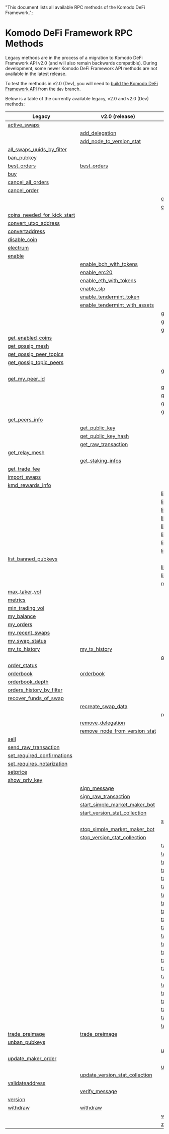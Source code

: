   "This document lists all available RPC methods of the Komodo DeFi Framework.";

# Komodo DeFi Framework RPC Methods

Legacy methods are in the process of a migration to Komodo DeFi Framework API v2.0 (and will also remain backwards compatible).
During development, some newer Komodo DeFi Framework API methods are not available in the latest release.

To test the methods in v2.0 (Dev), you will need to [build the Komodo DeFi Framework API](/komodo-defi-framework/setup/) from the `dev` branch.

Below is a table of the currently available legacy, v2.0 and v2.0 (Dev) methods:

| Legacy                                                                                                                    | v2.0 (release)                                                                                                                  | v2.0 (dev)                                                                                                                     |
| ------------------------------------------------------------------------------------------------------------------------- | ------------------------------------------------------------------------------------------------------------------------------- | ------------------------------------------------------------------------------------------------------------------------------ |
| [active_swaps](/komodo-defi-framework/api/legacy/active_swaps/#active-swaps)                                              |                                                                                                                                 |                                                                                                                                |
|                                                                                                                           | [add_delegation](/komodo-defi-framework/api/v20/add_delegation/#add-delegation)                                                 |                                                                                                                                |
|                                                                                                                           | [add_node_to_version_stat](/komodo-defi-framework/api/v20/add_node_to_version_stat/#add-node-to-version-stat)                   |                                                                                                                                |
| [all_swaps_uuids_by_filter](/komodo-defi-framework/api/legacy/all_swaps_uuids_by_filter/#all-swaps-uuids-by-filter)       |                                                                                                                                 |                                                                                                                                |
| [ban_pubkey](/komodo-defi-framework/api/legacy/ban_pubkey/#ban-pubkey)                                                    |                                                                                                                                 |                                                                                                                                |
| [best_orders](/komodo-defi-framework/api/legacy/best_orders/#best-orders)                                                 | [best_orders](/komodo-defi-framework/api/v20/best_orders/#best-orders)                                                          |                                                                                                                                |
| [buy](/komodo-defi-framework/api/legacy/buy/#buy)                                                                         |                                                                                                                                 |                                                                                                                                |
| [cancel_all_orders](/komodo-defi-framework/api/legacy/cancel_all_orders/#cancel-all-orders)                               |                                                                                                                                 |                                                                                                                                |
| [cancel_order](/komodo-defi-framework/api/legacy/cancel_order/#cancel-order)                                              |                                                                                                                                 |                                                                                                                                |
|                                                                                                                           |                                                                                                                                 | [clear_nft_db](/komodo-defi-framework/api/v20-dev/non_fungible_tokens/clear_nft_db/#clear-nft-database)                        |
|                                                                                                                           |                                                                                                                                 | [close_channel](/komodo-defi-framework/api/v20-dev/lightning/channels/#close-channel)                                          |
| [coins_needed_for_kick_start](/komodo-defi-framework/api/legacy/coins_needed_for_kick_start/#coins-needed-for-kick-start) |                                                                                                                                 |                                                                                                                                |
| [convert_utxo_address](/komodo-defi-framework/api/legacy/convert_utxo_address/#convert-utxo-address)                      |                                                                                                                                 |                                                                                                                                |
| [convertaddress](/komodo-defi-framework/api/legacy/convertaddress/#convertaddress)                                        |                                                                                                                                 |                                                                                                                                |
| [disable_coin](/komodo-defi-framework/api/legacy/disable_coin/#disable-coin)                                              |                                                                                                                                 |                                                                                                                                |
| [electrum](/komodo-defi-framework/api/legacy/coin_activation/#electrum-method)                                            |                                                                                                                                 |                                                                                                                                |
| [enable](/komodo-defi-framework/api/legacy/coin_activation/#enable-method)                                                |                                                                                                                                 |                                                                                                                                |
|                                                                                                                           | [enable_bch_with_tokens](/komodo-defi-framework/api/v20/enable_bch_with_tokens/#enable-bch-with-tokens)                         |                                                                                                                                |
|                                                                                                                           | [enable_erc20](/komodo-defi-framework/api/v20/enable_erc20/#enable-erc20)                                                       |                                                                                                                                |
|                                                                                                                           | [enable_eth_with_tokens](/komodo-defi-framework/api/v20/enable_eth_with_tokens/#enable-eth-with-tokens)                         |                                                                                                                                |
|                                                                                                                           | [enable_slp](/komodo-defi-framework/api/v20/enable_slp/#enable-slp)                                                             |                                                                                                                                |
|                                                                                                                           | [enable_tendermint_token](/komodo-defi-framework/api/v20/enable_tendermint_token/#enable-tendermint-token)                      |                                                                                                                                |
|                                                                                                                           | [enable_tendermint_with_assets](/komodo-defi-framework/api/v20/enable_tendermint_with_assets/#enable-tendermint-with-assets)    |                                                                                                                                |
|                                                                                                                           |                                                                                                                                 | [get_channel_details](/komodo-defi-framework/api/v20-dev/lightning/channels/#get-channel-details)                              |
|                                                                                                                           |                                                                                                                                 | [get_claimable_balances](/komodo-defi-framework/api/v20-dev/lightning/channels/#get-claimable-balances)                        |
|                                                                                                                           |                                                                                                                                 | [get_current_mtp](/komodo-defi-framework/api/v20-dev/get_current_mtp/#get-current-mtp)                                         |
| [get_enabled_coins](/komodo-defi-framework/api/legacy/get_enabled_coins/#get-enabled-coins)                               |                                                                                                                                 |                                                                                                                                |
| [get_gossip_mesh](/komodo-defi-framework/api/legacy/get_gossip_mesh/#get-gossip-mesh)                                     |                                                                                                                                 |                                                                                                                                |
| [get_gossip_peer_topics](/komodo-defi-framework/api/legacy/get_gossip_peer_topics/#get-gossip-peer-topics)                |                                                                                                                                 |                                                                                                                                |
| [get_gossip_topic_peers](/komodo-defi-framework/api/legacy/get_gossip_topic_peers/#get-gossip-topic-peers)                |                                                                                                                                 |                                                                                                                                |
|                                                                                                                           |                                                                                                                                 | [get_locked_amount](/komodo-defi-framework/api/v20-dev/get_locked_amount/#get-locked-amount)                                   |
| [get_my_peer_id](/komodo-defi-framework/api/legacy/get_my_peer_id/#get-my-peer-id)                                        |                                                                                                                                 |                                                                                                                                |
|                                                                                                                           |                                                                                                                                 | [get_new_address](/komodo-defi-framework/api/v20-dev/hd_address_management/#get-new-address)                                   |
|                                                                                                                           |                                                                                                                                 | [get_nft_list](/komodo-defi-framework/api/v20-dev/non_fungible_tokens/get_nft_list/#get-a-list-of-nfts)                        |
|                                                                                                                           |                                                                                                                                 | [get_nft_metadata](/komodo-defi-framework/api/v20-dev/non_fungible_tokens/get_nft_metadata/#get-nft-metadata)                  |
|                                                                                                                           |                                                                                                                                 | [get_nft_transfers](/komodo-defi-framework/api/v20-dev/non_fungible_tokens/get_nft_transfers/#get-a-list-of-nft-transfers)     |
| [get_peers_info](/komodo-defi-framework/api/legacy/get_peers_info/#get-peers-info)                                        |                                                                                                                                 |                                                                                                                                |
|                                                                                                                           | [get_public_key](/komodo-defi-framework/api/v20/get_public_key/#get-public-key)                                                 |                                                                                                                                |
|                                                                                                                           | [get_public_key_hash](/komodo-defi-framework/api/v20/get_public_key_hash/#get-public-key-hash)                                  |                                                                                                                                |
|                                                                                                                           | [get_raw_transaction](/komodo-defi-framework/api/v20/get_raw_transaction/#get-raw-transaction)                                  |                                                                                                                                |
| [get_relay_mesh](/komodo-defi-framework/api/legacy/get_relay_mesh/#get-relay-mesh)                                        |                                                                                                                                 |                                                                                                                                |
|                                                                                                                           | [get_staking_infos](/komodo-defi-framework/api/v20/get_staking_infos/#get-staking-infos)                                        |                                                                                                                                |
| [get_trade_fee](/komodo-defi-framework/api/legacy/get_trade_fee/#get-trade-fee)                                           |                                                                                                                                 |                                                                                                                                |
| [import_swaps](/komodo-defi-framework/api/legacy/import_swaps/#import-swaps)                                              |                                                                                                                                 |                                                                                                                                |
| [kmd_rewards_info](/komodo-defi-framework/api/legacy/kmd_rewards_info/#kmd-rewards-info)                                  |                                                                                                                                 |                                                                                                                                |
|                                                                                                                           |                                                                                                                                 | [lightning::nodes::add_trusted_node](/komodo-defi-framework/api/v20-dev/lightning/nodes/#add-trusted-node)                     |
|                                                                                                                           |                                                                                                                                 | [lightning::nodes::connect_to_node](/komodo-defi-framework/api/v20-dev/lightning/nodes/#connect-to-node)                       |
|                                                                                                                           |                                                                                                                                 | [lightning::nodes::list_trusted_nodes](/komodo-defi-framework/api/v20-dev/lightning/nodes/#list-trusted-nodes)                 |
|                                                                                                                           |                                                                                                                                 | [lightning::nodes::remove_trusted_node](/komodo-defi-framework/api/v20-dev/lightning/nodes/#remove-trusted-node)               |
|                                                                                                                           |                                                                                                                                 | [lightning::payments::generate_invoice](/komodo-defi-framework/api/v20-dev/lightning/payments/#generate-invoice)               |
|                                                                                                                           |                                                                                                                                 | [lightning::payments::get_payment_details](/komodo-defi-framework/api/v20-dev/lightning/payments/#get-payment-details)         |
|                                                                                                                           |                                                                                                                                 | [lightning::payments::list_payments_by_filter](/komodo-defi-framework/api/v20-dev/lightning/payments/#list-payments-by-filter) |
|                                                                                                                           |                                                                                                                                 | [lightning::payments::send_payment](/komodo-defi-framework/api/v20-dev/lightning/payments/#send-payment)                       |
| [list_banned_pubkeys](/komodo-defi-framework/api/legacy/list_banned_pubkeys/#list-banned-pubkeys)                         |                                                                                                                                 |                                                                                                                                |
|                                                                                                                           |                                                                                                                                 | [list_closed_channels_by_filter](/komodo-defi-framework/api/v20-dev/lightning/channels/#list-closed-channels-by-filter)        |
|                                                                                                                           |                                                                                                                                 | [list_open_channels_by_filter](/komodo-defi-framework/api/v20-dev/lightning/channels/#list-open-channels-by-filter)            |
|                                                                                                                           |                                                                                                                                 | [max_maker_vol](/komodo-defi-framework/api/v20-dev/max_maker_vol/#max-maker-vol)                                               |
| [max_taker_vol](/komodo-defi-framework/api/legacy/max_taker_vol/#max-taker-vol)                                           |                                                                                                                                 |                                                                                                                                |
| [metrics](/komodo-defi-framework/api/legacy/metrics/#metrics)                                                             |                                                                                                                                 |                                                                                                                                |
| [min_trading_vol](/komodo-defi-framework/api/legacy/min_trading_vol/#min-trading-vol)                                     |                                                                                                                                 |                                                                                                                                |
| [my_balance](/komodo-defi-framework/api/legacy/my_balance/#my-balance)                                                    |                                                                                                                                 |                                                                                                                                |
| [my_orders](/komodo-defi-framework/api/legacy/my_orders/#my-orders)                                                       |                                                                                                                                 |                                                                                                                                |
| [my_recent_swaps](/komodo-defi-framework/api/legacy/my_recent_swaps/#my-recent-swaps)                                     |                                                                                                                                 |                                                                                                                                |
| [my_swap_status](/komodo-defi-framework/api/legacy/my_swap_status/#my-swap-status)                                        |                                                                                                                                 |                                                                                                                                |
| [my_tx_history](/komodo-defi-framework/api/legacy/my_tx_history/#my-tx-history)                                           | [my_tx_history](/komodo-defi-framework/api/v20/my_tx_history/#my-tx-history)                                                    |                                                                                                                                |
|                                                                                                                           |                                                                                                                                 | [open_channel](/komodo-defi-framework/api/v20-dev/lightning/channels/#open-channel)                                            |
| [order_status](/komodo-defi-framework/api/legacy/order_status/#order-status)                                              |                                                                                                                                 |                                                                                                                                |
| [orderbook](/komodo-defi-framework/api/legacy/orderbook/#orderbook)                                                       | [orderbook](/komodo-defi-framework/api/v20/orderbook/#orderbook)                                                                |                                                                                                                                |
| [orderbook_depth](/komodo-defi-framework/api/legacy/orderbook_depth/#orderbook-depth)                                     |                                                                                                                                 |                                                                                                                                |
| [orders_history_by_filter](/komodo-defi-framework/api/legacy/orders_history_by_filter/#orders-history-by-filter)          |                                                                                                                                 |                                                                                                                                |
| [recover_funds_of_swap](/komodo-defi-framework/api/legacy/recover_funds_of_swap/#recover-funds-of-swap)                   |                                                                                                                                 |                                                                                                                                |
|                                                                                                                           | [recreate_swap_data](/komodo-defi-framework/api/v20/recreate_swap_data/#recreate-swap-data)                                     |                                                                                                                                |
|                                                                                                                           |                                                                                                                                 | [refresh_nft_metadata](/komodo-defi-framework/api/v20-dev/non_fungible_tokens/refresh_nft_metadata/#refresh-nft-metadata)      |
|                                                                                                                           | [remove_delegation](/komodo-defi-framework/api/v20/remove_delegation/#remove-delegation)                                        |                                                                                                                                |
|                                                                                                                           | [remove_node_from_version_stat](/komodo-defi-framework/api/v20/remove_node_from_version_stat/#remove-node-from-version-stat)    |                                                                                                                                |
| [sell](/komodo-defi-framework/api/legacy/sell/#sell)                                                                      |                                                                                                                                 |                                                                                                                                |
| [send_raw_transaction](/komodo-defi-framework/api/legacy/send_raw_transaction/#send-raw-transaction)                      |                                                                                                                                 |                                                                                                                                |
| [set_required_confirmations](/komodo-defi-framework/api/legacy/set_required_confirmations/#set-required-confirmations)    |                                                                                                                                 |                                                                                                                                |
| [set_requires_notarization](/komodo-defi-framework/api/legacy/set_requires_notarization/#set-requires-notarization)       |                                                                                                                                 |                                                                                                                                |
| [setprice](/komodo-defi-framework/api/legacy/setprice/#setprice)                                                          |                                                                                                                                 |                                                                                                                                |
| [show_priv_key](/komodo-defi-framework/api/legacy/show_priv_key/#show-priv-key)                                           |                                                                                                                                 |                                                                                                                                |
|                                                                                                                           | [sign_message](/komodo-defi-framework/api/v20/message_signing/#sign-message)                                                    |                                                                                                                                |
|                                                                                                                           | [sign_raw_transaction](/komodo-defi-framework/api/v20/sign_raw_transaction/#sign-raw-transaction)                               |                                                                                                                                |
|                                                                                                                           | [start_simple_market_maker_bot](/komodo-defi-framework/api/v20/start_simple_market_maker_bot/#start-simple-market-maker-bot)    |                                                                                                                                |
|                                                                                                                           | [start_version_stat_collection](/komodo-defi-framework/api/v20/start_version_stat_collection/#start-version-stat-collection)    |                                                                                                                                |
|                                                                                                                           |                                                                                                                                 | [status](/komodo-defi-framework/api/v20-dev/task_create_new_account/#status)                                                   |
|                                                                                                                           | [stop_simple_market_maker_bot](/komodo-defi-framework/api/v20/stop_simple_market_maker_bot/#stop-simple-market-maker-bot)       |                                                                                                                                |
|                                                                                                                           | [stop_version_stat_collection](/komodo-defi-framework/api/v20/stop_version_stat_collection/#stop-version-stat-collection)       |                                                                                                                                |
|                                                                                                                           |                                                                                                                                 | [task::account_balance::cancel](/komodo-defi-framework/api/v20-dev/task_account_balance/#cancel)                               |
|                                                                                                                           |                                                                                                                                 | [task::account_balance::init](/komodo-defi-framework/api/v20-dev/task_account_balance/#init)                                   |
|                                                                                                                           |                                                                                                                                 | [task::account_balance::status](/komodo-defi-framework/api/v20-dev/task_account_balance/#status)                               |
|                                                                                                                           |                                                                                                                                 | [task::create_new_account::init](/komodo-defi-framework/api/v20-dev/task_create_new_account/#init)                             |
|                                                                                                                           |                                                                                                                                 | [task::enable_lightning::cancel](/komodo-defi-framework/api/v20-dev/lightning/activation/#cancel-initialization)               |
|                                                                                                                           |                                                                                                                                 | [task::enable_lightning::init](/komodo-defi-framework/api/v20-dev/lightning/activation/#initialize-lightning)                  |
|                                                                                                                           |                                                                                                                                 | [task::enable_lightning::status](/komodo-defi-framework/api/v20-dev/lightning/activation/#initialization-status)               |
|                                                                                                                           |                                                                                                                                 | [task::enable_qtum::init](/komodo-defi-framework/api/v20-dev/task_enable_qtum/#init)                                           |
|                                                                                                                           |                                                                                                                                 | [task::enable_qtum::status](/komodo-defi-framework/api/v20-dev/task_enable_qtum/#status)                                       |
|                                                                                                                           |                                                                                                                                 | [task::enable_qtum::user_action](/komodo-defi-framework/api/v20-dev/task_enable_qtum/#user-action)                             |
|                                                                                                                           |                                                                                                                                 | [task::enable_utxo::init](/komodo-defi-framework/api/v20-dev/task_enable_utxo/#init)                                           |
|                                                                                                                           |                                                                                                                                 | [task::enable_utxo::status](/komodo-defi-framework/api/v20-dev/task_enable_utxo/#status)                                       |
|                                                                                                                           |                                                                                                                                 | [task::enable_utxo::user_action](/komodo-defi-framework/api/v20-dev/task_enable_utxo/#user-action)                             |
|                                                                                                                           |                                                                                                                                 | [task::enable_z_coin::cancel](/komodo-defi-framework/api/v20-dev/zhtlc_coins/activation/#cancel-activation)                    |
|                                                                                                                           |                                                                                                                                 | [task::enable_z_coin::init](/komodo-defi-framework/api/v20-dev/zhtlc_coins/activation/#initialize-zhtlc-coin-activation)       |
|                                                                                                                           |                                                                                                                                 | [task::enable_z_coin::status](/komodo-defi-framework/api/v20-dev/zhtlc_coins/activation/#activation-status)                    |
|                                                                                                                           |                                                                                                                                 | [task::init_trezor::cancel](/komodo-defi-framework/api/v20-dev/task_init_trezor/#cancel)                                       |
|                                                                                                                           |                                                                                                                                 | [task::init_trezor::init](/komodo-defi-framework/api/v20-dev/task_init_trezor/#init)                                           |
|                                                                                                                           |                                                                                                                                 | [task::init_trezor::status](/komodo-defi-framework/api/v20-dev/task_init_trezor/#status)                                       |
|                                                                                                                           |                                                                                                                                 | [task::init_trezor::user_action](/komodo-defi-framework/api/v20-dev/task_init_trezor/#user-action)                             |
|                                                                                                                           |                                                                                                                                 | [task::withdraw::cancel](/komodo-defi-framework/api/v20-dev/task_withdraw/#cancel)                                             |
|                                                                                                                           |                                                                                                                                 | [task::withdraw::init](/komodo-defi-framework/api/v20-dev/task_withdraw/#init)                                                 |
|                                                                                                                           |                                                                                                                                 | [task::withdraw::status](/komodo-defi-framework/api/v20-dev/task_withdraw/#status)                                             |
| [trade_preimage](/komodo-defi-framework/api/legacy/trade_preimage/#trade-preimage)                                        | [trade_preimage](/komodo-defi-framework/api/v20/trade_preimage/#trade-preimage)                                                 |                                                                                                                                |
| [unban_pubkeys](/komodo-defi-framework/api/legacy/unban_pubkeys/#unban-pubkeys)                                           |                                                                                                                                 |                                                                                                                                |
|                                                                                                                           |                                                                                                                                 | [update_channel](/komodo-defi-framework/api/v20-dev/lightning/channels/#update-channel)                                        |
| [update_maker_order](/komodo-defi-framework/api/legacy/update_maker_order/#update-maker-order)                            |                                                                                                                                 |                                                                                                                                |
|                                                                                                                           |                                                                                                                                 | [update_nft](/komodo-defi-framework/api/v20-dev/non_fungible_tokens/update_nft/#update-nft)                                    |
|                                                                                                                           | [update_version_stat_collection](/komodo-defi-framework/api/v20/update_version_stat_collection/#update-version-stat-collection) |                                                                                                                                |
| [validateaddress](/komodo-defi-framework/api/legacy/validateaddress/#validateaddress)                                     |                                                                                                                                 |                                                                                                                                |
|                                                                                                                           | [verify_message](/komodo-defi-framework/api/v20/message_signing/#verify-message)                                                |                                                                                                                                |
| [version](/komodo-defi-framework/api/legacy/version/#version)                                                             |                                                                                                                                 |                                                                                                                                |
| [withdraw](/komodo-defi-framework/api/legacy/withdraw/#withdraw)                                                          | [withdraw](/komodo-defi-framework/api/v20/withdraw/#withdraw)                                                                   |                                                                                                                                |
|                                                                                                                           |                                                                                                                                 | [withdraw_nft](/komodo-defi-framework/api/v20-dev/non_fungible_tokens/withdraw_nft/#withdraw-nfts)                             |
|                                                                                                                           |                                                                                                                                 | [z_coin_tx_history](/komodo-defi-framework/api/v20-dev/zhtlc_coins/transaction_history/#zhtlc-coin-transaction-history)        |
